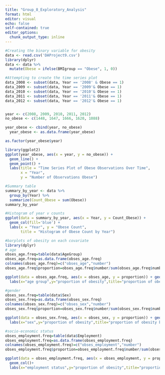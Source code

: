 ```yaml
---
title: "Group_8_Exploratory_Analysis"
format: html
editor: visual
echo: false
self-contained: true
editor_options: 
  chunk_output_type: inline
---
```


```r
#Creating the binary variable for obesity
data <- read.csv('DAProject9.csv')
library(dplyr)
data <- data %>%
  mutate(Obese = ifelse(BMIgroup == "Obese", 1, 0))

```

```r
#Attempting to create the time series plot
data_2008 <- subset(data, Year == '2008' & Obese == 1)
data_2009 <- subset(data, Year == '2009'& Obese == 1)
data_2010 <- subset(data, Year == '2010'& Obese == 1)
data_2011 <- subset(data, Year == '2011'& Obese == 1)
data_2012 <- subset(data, Year == '2012'& Obese == 1)


year <- c(2008, 2009, 2010, 2011, 2012)
no_obese <- c(1448, 1647, 1666, 1620, 1088)

year_obese <- cbind(year, no_obese)
  year_obese <- as.data.frame(year_obese)

as.factor(year_obese$year)

library(ggplot2)
ggplot(year_obese, aes(x = year, y = no_obese)) +
  geom_line() +
  geom_point() +
  labs(title = "Time Series Plot of Obese Observations Over Time",
       x = "Year",
       y = "Number of Observations Obese")
```

```r
#Summary table
summary_by_year <- data %>%
  group_by(Year) %>%
  summarize(Count_Obese = sum(Obese))
summary_by_year

#Histogram of year v counts
ggplot(data = summary_by_year, aes(x = Year, y = Count_Obese)) +
  geom_col(fill='blue') +
  labs(x = "Year", y = "Obese Count",
       title = "Histogram of Obese Count by Year")
```

```r
#barplots of obesity on each covariate
library(dplyr)
# age
obses_age.freq=table(data$AgeGroup)
obses_age.freq=as.data.frame(obses_age.freq)
colnames(obses_age.freq)=c("obses_age","number")
obses_age.freq$proportion=obses_age.freq$number/sum(obses_age.freq$number)

ggplot(data = obses_age.freq, aes(x = obses_age, y = proportion)) + geom_col()+
  labs(x="age group",y="proportion of obesity",title="proportion of obesity by age groups")

#gender
obses_sex.freq=table(data$Sex)
obses_sex.freq=as.data.frame(obses_sex.freq)
colnames(obses_sex.freq)=c("obses_sex","number")
obses_sex.freq$proportion=obses_sex.freq$number/sum(obses_sex.freq$number)

ggplot(data = obses_sex.freq, aes(x = obses_sex, y = proportion)) + geom_col()+
  labs(x="sex",y="proportion of obesity",title="proportion of obesity by sex")

#socio-economic status
obses_employment.freq=table(data$Employment)
obses_employment.freq=as.data.frame(obses_employment.freq)
colnames(obses_employment.freq)=c("obses_employment","number")
obses_employment.freq$proportion=obses_employment.freq$number/sum(obses_employment.freq$number)

ggplot(data = obses_employment.freq, aes(x = obses_employment, y = proportion)) + 
  geom_col()+
  labs(x="employment status",y="proportion of obesity",title="proportion of obesity by employment status")

```
